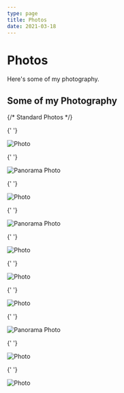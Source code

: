 ```yaml
---
type: page
title: Photos
date: 2021-03-18
---
```


# Photos

Here's some of my photography.


<div className="photo-title">
  <h2>Some of my Photography</h2>
</div>

<div className="photo-gallery">

{/* Standard Photos */}

{' '}

<div className="img-container">
  <Image
    src="/images/photo.jpg"
    alt="Photo"
    width={600}
    height={334}
    priority
    className="next-image"
  />
</div>

{' '}

<div className="pano-container">
  <Image
    src="/images/photo_pano1.jpg"
    alt="Panorama Photo"
    width={13473}
    height={3804}
    priority
    className="next-image pano-img"
  />
</div>

{' '}

<div className="img-container">
  <Image
    src="/images/photo10.jpg"
    alt="Photo"
    width={2322}
    height={1049}
    priority
    className="next-image"
  />
</div>

{' '}

<div className="pano-container">
  <Image
    src="/images/photo_pano2.jpg"
    alt="Panorama Photo"
    width={8384}
    height={3278}
    priority
    className="next-image pano-img"
  />
</div>

{' '}

<div className="img-container">
  <Image
    src="/images/photo11.jpg"
    alt="Photo"
    width={5430}
    height={2897}
    priority
    className="next-image"
  />
</div>

{' '}

<div className="img-container">
  <Image
    src="/images/photo12.bmp"
    alt="Photo"
    width={4558}
    height={3568}
    priority
    className="next-image"
  />
</div>

{' '}

<div className="img-container">
  <Image
    src="/images/photo13.jpg"
    alt="Photo"
    width={5083}
    height={3389}
    priority
    className="next-image"
  />
</div>

{' '}

<div className="pano-container">
  <Image
    src="/images/photo_pano3.jpg"
    alt="Panorama Photo"
    width={5474}
    height={2923}
    priority
    className="next-image pano-img"
  />
</div>

{' '}

<div className="img-container">
  <Image
    src="/images/photo14.jpg"
    alt="Photo"
    width={9974}
    height={4995}
    priority
    className="next-image"
  />
</div>

{' '}

<div className="img-container">
  <Image
    src="/images/photo15.png"
    alt="Photo"
    width={5450}
    height={3633}
    priority
    className="next-image"
  />
</div>

</div>

